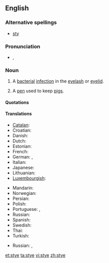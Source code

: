 ==English==
{{wikipedia}}

===Alternative spellings===
* [[sty]]

===Pronunciation===
* {{IPA|/aɪ/}}, {{SAMPA|/staI/}}
*: {{rhymes|aɪ}}

===Noun===
{{en-noun}}

# {{disease}} A [[bacterial]] [[infection]] in the [[eyelash]] or [[eyelid]].
# A [[pen]] used to keep [[pigs]].

====Quotations====
{{seeCites}}

====Translations====
{{trans-top|bacterial infection of the eyelash or eyelid}}
* [[Catalan]]: {{t|ca|urçol}}
* Croatian: {{t|hr|ječmenac}}
* Danish: {{t|da|bygkorn}}
* Dutch: {{t|nl|stijg}}
* Estonian: {{t|et|odraiva}}
* French: {{t+|fr|orgelet|f|tr=kɔ̃.ʒɔ̃k.ti.vit}}
* German: {{t|de|Hordeolum}},  {{t|de|Gerstenkorn}}
* Italian: {{t|it|orzaiolo}}
* Japanese: {{t|ja|麦粒腫|sc=Jpan}}
* Lithuanian: {{t|lt|miežis}}
* [[Luxembourgish]]: {{t|lb|Weeschësser}}
{{trans-mid}}
* Mandarin: {{t|zh|針眼|sc=Hani}}
* Norwegian: {{t|no|byggkorn}}
* Persian: {{t|fa|گل مژه|sc=fa-Arab}}
* Polish: {{t|pl|jęczmień}}
* Portuguese: {{t|pt|hordéolo}},  {{t|pt|terçol}}
* Russian: {{t|ru|ячмень|m|tr=jačm'én'|sc=Cyrl}}
* Spanish: {{t|es|orzuelo}}
* Swedish: {{t|sv|vagel}}
* Thai: {{t|th|ตากุ้งยิง|sc=Thai}}
* Turkish: {{t|tr|arpacık}}
{{trans-bottom}}

{{trans-top|pen used to keep pigs}}
* Russian: {{t|ru|свинарник|m|tr=svinárnik|sc=Cyrl}}, {{t|ru|хлев|m|tr=χl'ev|sc=Cyrl}}
{{trans-mid}}
{{trans-bottom}}

[[et:stye]]
[[ta:stye]]
[[vi:stye]]
[[zh:stye]]